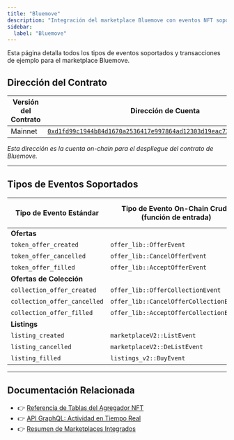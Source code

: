 ```yaml
---
title: "Bluemove"
description: "Integración del marketplace Bluemove con eventos NFT soportados, ejemplos de transacciones, y compatibilidad con API agregador para el ecosistema Aptos"
sidebar:
  label: "Bluemove"
---
```



<Aside type="note">
  Esta página detalla todos los tipos de eventos soportados y transacciones de ejemplo para el marketplace Bluemove.
</Aside>

## Dirección del Contrato

| Versión del Contrato | Dirección de Cuenta                                                                                                                                                                                                       |
| -------------------- | --------------------------------------------------------------------------------------------------------------------------------------------------------------------------------------------------------------------- |
| Mainnet              | [`0xd1fd99c1944b84d1670a2536417e997864ad12303d19eac725891691b04d614e`](https://explorer.aptoslabs.com/account/0xd1fd99c1944b84d1670a2536417e997864ad12303d19eac725891691b04d614e/modules/code/events?network=mainnet) |

_Esta dirección es la cuenta on-chain para el despliegue del contrato de Bluemove._

***

## Tipos de Eventos Soportados

| Tipo de Evento Estándar     | Tipo de Evento On-Chain Crudo (función de entrada) | Versión de Txn de Ejemplo                                                  |
| ---------------------------- | ---------------------------------------- | --------------------------------------------------------------------------- |
| **Ofertas**                  |                                          |                                                                             |
| `token_offer_created`        | `offer_lib::OfferEvent`                  | [2299166354](https://explorer.aptoslabs.com/txn/2299166354?network=mainnet) |
| `token_offer_cancelled`      | `offer_lib::CancelOfferEvent`            | [2299053567](https://explorer.aptoslabs.com/txn/2299053567?network=mainnet) |
| `token_offer_filled`         | `offer_lib::AcceptOfferEvent`            | [1809917526](https://explorer.aptoslabs.com/txn/1809917526?network=mainnet) |
| **Ofertas de Colección**     |                                          |                                                                             |
| `collection_offer_created`   | `offer_lib::OfferCollectionEvent`        | [2403214712](https://explorer.aptoslabs.com/txn/2403214712?network=mainnet) |
| `collection_offer_cancelled` | `offer_lib::CancelOfferCollectionEvent`  | [2397017908](https://explorer.aptoslabs.com/txn/2397017908?network=mainnet) |
| `collection_offer_filled`    | `offer_lib::AcceptOfferCollectionEvent`  | [2382717056](https://explorer.aptoslabs.com/txn/2382717056?network=mainnet) |
| **Listings**                 |                                          |                                                                             |
| `listing_created`            | `marketplaceV2::ListEvent`               | [2404863839](https://explorer.aptoslabs.com/txn/2404863839?network=mainnet) |
| `listing_cancelled`          | `marketplaceV2::DeListEvent`             | [2399933805](https://explorer.aptoslabs.com/txn/2399933805?network=mainnet) |
| `listing_filled`             | `listings_v2::BuyEvent`                  | [2396025485](https://explorer.aptoslabs.com/txn/2396025485?network=mainnet) |

***

## Documentación Relacionada

- 👉 [Referencia de Tablas del Agregador NFT](/es/build/indexer/nft-aggregator/nft-aggregator-table)
- 👉 [API GraphQL: Actividad en Tiempo Real](/es/build/indexer/nft-aggregator/graphql-api)
- 👉 [Resumen de Marketplaces Integrados](/es/build/indexer/nft-aggregator/marketplaces)
